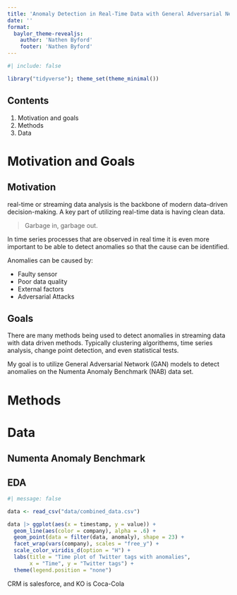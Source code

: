 ```yaml
---
title: 'Anomaly Detection in Real-Time Data with General Adversarial Network (GAN)'
date: ''
format: 
  baylor_theme-revealjs:
    author: 'Nathen Byford'
    footer: 'Nathen Byford'
---
```


```r
#| include: false

library("tidyverse"); theme_set(theme_minimal())
```


## Contents

1. Motivation and goals
2. Methods
3. Data


# Motivation and Goals

## Motivation {.smaller}

real-time or streaming data analysis is the backbone of modern data-driven decision-making. A key part of utilizing real-time data is having clean data.

> Garbage in, garbage out.

In time series processes that are observed in real time it is even more important to be able to detect anomalies so that the cause can be identified.

Anomalies can be caused by:

* Faulty sensor
* Poor data quality
* External factors
* Adversarial Attacks

## Goals

There are many methods being used to detect anomalies in streaming data with data driven methods. Typically clustering algorithems, time series analysis, change point detection, and even statistical tests. 

::: def
My goal is to utilize General Adversarial Network (GAN) models to detect anomalies on the Numenta Anomaly Benchmark (NAB) data set.
:::

# Methods

# Data

## Numenta Anomaly Benchmark



## EDA

```r
#| message: false

data <- read_csv("data/combined_data.csv")

data |> ggplot(aes(x = timestamp, y = value)) +
  geom_line(aes(color = company), alpha = .6) +
  geom_point(data = filter(data, anomaly), shape = 23) +
  facet_wrap(vars(company), scales = "free_y") +
  scale_color_viridis_d(option = "H") +
  labs(title = "Time plot of Twitter tags with anomalies",
       x = "Time", y = "Twitter tags") +
  theme(legend.position = "none")
```

:::aside
CRM is salesforce, and KO is Coca-Cola
:::